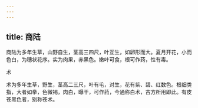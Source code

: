 ```yaml
---
---
---
```

title: 商陆
---



商陆为多年生草，山野自生，茎高三四尺，叶互生，如卵形而大。夏月开花，小而色白，为穗状花序。实为肉果，赤黑色。嫩叶可食，根可作药，性有毒。

术

术为多年生草，野生，茎高二三尺，叶有毛，对生，花有紫、碧、红数色。根细类指，大者如拳，色微褐，肉白，曝干，可作药，今通称白术，古方所用即此。有皮苍黑色者，别称苍术。